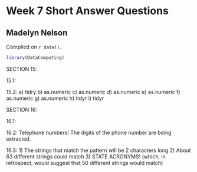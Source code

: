 # Week 7 Short Answer Questions

## Madelyn Nelson

<!-- leave this material as is -->
Compiled on `r date()`.

```r
library(DataComputing)
```
<!-- put your content after this line -->

SECTION 15:

15.1: 

15.2: 
a) tidry
b) as.numeric
c) as.numeric
d) as.numeric
e) as.numeric
f) as.numeric
g) as.numeric
h) tidyr
i) tidyr


SECTION 16:

16.1:

16.2: 
Telephone numbers! The digits of the phone number are being extracted.

16.3:
1) The strings that match the pattern will be 2 characters long
2) About 63 different strings could match
3) STATE ACRONYMS! (which, in retrospect, would suggest that 50 different strings would match)
